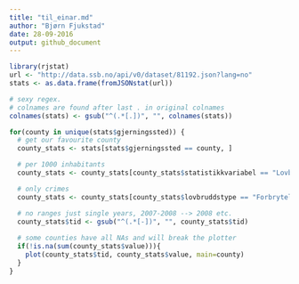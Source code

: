 ```yaml
---
title: "til_einar.md"
author: "Bjørn Fjukstad"
date: 28-09-2016
output: github_document
---
```

  
```r
library(rjstat)
url <- "http://data.ssb.no/api/v0/dataset/81192.json?lang=no"
stats <- as.data.frame(fromJSONstat(url))

# sexy regex.
# colnames are found after last . in original colnames
colnames(stats) <- gsub("^(.*[.])", "", colnames(stats))

for(county in unique(stats$gjerningssted)) {
  # get our favourite county
  county_stats <- stats[stats$gjerningssted == county, ]

  # per 1000 inhabitants
  county_stats <- county_stats[county_stats$statistikkvariabel == "Lovbrudd anmeldt per 1 000 innbyggere (årlig gjennomsnitt)",]

  # only crimes
  county_stats <- county_stats[county_stats$lovbruddstype == "Forbrytelser", ]

  # no ranges just single years, 2007-2008 --> 2008 etc.
  county_stats$tid <- gsub("^(.*[-])", "", county_stats$tid)
  
  # some counties have all NAs and will break the plotter 
  if(!is.na(sum(county_stats$value))){
    plot(county_stats$tid, county_stats$value, main=county)
  }
}
```
